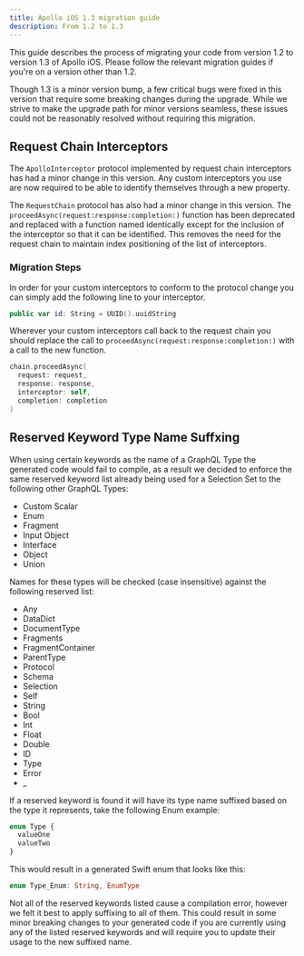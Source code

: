 ```yaml
---
title: Apollo iOS 1.3 migration guide
description: From 1.2 to 1.3
---
```


This guide describes the process of migrating your code from version 1.2 to version 1.3 of Apollo iOS. Please follow the relevant migration guides if you're on a version other than 1.2.

Though 1.3 is a minor version bump, a few critical bugs were fixed in this version that require some breaking changes during the upgrade. While we strive to make the upgrade path for minor versions seamless, these issues could not be reasonably resolved without requiring this migration.

## Request Chain Interceptors

The `ApolloInterceptor` protocol implemented by request chain interceptors has had a minor change in this version. Any custom interceptors you use are now required to be able to identify themselves through a new property.

The `RequestChain` protocol has also had a minor change in this version. The `proceedAsync(request:response:completion:)` function has been deprecated and replaced with a function named identically except for the inclusion of the interceptor so that it can be identified. This removes the need for the request chain to maintain index positioning of the list of interceptors.

### Migration Steps

In order for your custom interceptors to conform to the protocol change you can simply add the following line to your interceptor.
```swift title="Interceptor identification"
public var id: String = UUID().uuidString
```

Wherever your custom interceptors call back to the request chain you should replace the call to `proceedAsync(request:response:completion:)` with a call to the new function.
```swift title="Resolve deprecation warning"
chain.proceedAsync(
  request: request,
  response: response,
  interceptor: self,
  completion: completion
)
```
## Reserved Keyword Type Name Suffxing

When using certain keywords as the name of a GraphQL Type the generated code would fail to compile, as a result we decided to enforce the same reserved keyword list already being used for a Selection Set to the following other GraphQL Types:

- Custom Scalar
- Enum
- Fragment
- Input Object
- Interface
- Object
- Union

Names for these types will be checked (case insensitive) against the following reserved list:

- Any
- DataDict
- DocumentType
- Fragments
- FragmentContainer
- ParentType
- Protocol
- Schema
- Selection
- Self
- String
- Bool
- Int
- Float
- Double
- ID
- Type
- Error
- _

If a reserved keyword is found it will have its type name suffixed based on the type it represents, take the following Enum example:

```graphql title="Enum Example"
enum Type {
  valueOne
  valueTwo
}
```

This would result in a generated Swift enum that looks like this:

```swift title="Generated Enum"
enum Type_Enum: String, EnumType
```

Not all of the reserved keywords listed cause a compilation error, however we felt it best to apply suffixing to all of them. This could result in some minor breaking changes to your generated code if you are currently using any of the listed reserved keywords and will require you to update their usage to the new suffixed name.